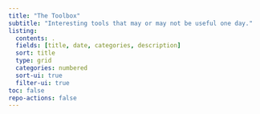 ```yaml
---
title: "The Toolbox"
subtitle: "Interesting tools that may or may not be useful one day."
listing:
  contents: .
  fields: [title, date, categories, description]
  sort: title
  type: grid
  categories: numbered
  sort-ui: true
  filter-ui: true
toc: false
repo-actions: false
---
```

